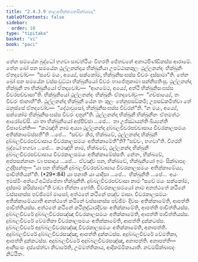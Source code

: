 ```yaml
---
title: "2.4.3.9 කාලඅතික්කමනසික්ඛාපද"
tableOfContents: false
sidebar:
  order: 10
type: "tipitaka"
basket: "vi"
book: "paci"
---
```



<DynamicBreadcrumb />

<Division number="920" book="paci">

<Paragraph number="2861" book="paci">
තේන සමයේන බුද්ධෝ භගවා සාවත්ථියං විහරති ජේතවනේ අනාථපිණ්ඩිකස්ස ආරාමේ. තේන ඛෝ පන සමයේන ථුල්ලනන්දාය භික්ඛුනියා උපට්ඨාකකුලං ථුල්ලනන්දං භික්ඛුනිං ඒතදවෝච—  “සචේ මයං, අය්‍යේ, සක්කෝම, භික්ඛුනිසංඝස්ස චීවරං දස්සාමා”ති. තේන ඛෝ පන සමයේන වස්සංවුට්ඨා භික්ඛුනියෝ චීවරං භාජේතුකාමා සන්නිපතිංසු. ථුල්ලනන්දා භික්ඛුනී තා භික්ඛුනියෝ ඒතදවෝච—  “ආගමේථ, අය්‍යේ, අත්ථි භික්ඛුනිසංඝස්ස චීවරපච්චාසා”ති. භික්ඛුනියෝ ථුල්ලනන්දං භික්ඛුනිං ඒතදවෝචුං—  “ගච්ඡාය්‍යේ, තං චීවරං ජානාහී”ති. ථුල්ලනන්දා භික්ඛුනී යේන තං කුලං තේනුපසඞ්කමි; උපසඞ්කමිත්වා තේ මනුස්සේ ඒතදවෝච—  “දේථාවුසෝ, භික්ඛුනිසංඝස්ස චීවරන්”ති. “න මයං, අය්‍යේ, සක්කෝම භික්ඛුනිසංඝස්ස චීවරං දාතුන්”ති.
</Paragraph>

<Paragraph number="2862" book="paci">
ථුල්ලනන්දා භික්ඛුනී භික්ඛුනීනං ඒතමත්ථං ආරෝචේසි. යා තා භික්ඛුනියෝ අප්පිච්ඡා …පේ…  තා උජ්ඣායන්ති ඛිය්‍යන්ති විපාචේන්ති—  “කථඤ්හි නාම අය්‍යා ථුල්ලනන්දා දුබ්බලචීවරපච්චාසාය චීවරකාලසමයං අතික්කාමේස්සතී”ති …පේ…  “සච්චං කිර, භික්ඛවේ, ථුල්ලනන්දා භික්ඛුනී දුබ්බලචීවරපච්චාසාය චීවරකාලසමයං අතික්කාමේතී”ති? “සච්චං, භගවා”ති. විගරහි බුද්ධෝ භගවා …පේ…  කථඤ්හි නාම, භික්ඛවේ, ථුල්ලනන්දා භික්ඛුනී දුබ්බලචීවරපච්චාසාය චීවරකාලසමයං අතික්කාමේස්සති. නේතං, භික්ඛවේ, අප්පසන්නානං වා පසාදාය …පේ…  ඒවඤ්ච පන, භික්ඛවේ, භික්ඛුනියෝ ඉමං සික්ඛාපදං උද්දිසන්තු—
</Paragraph>

</Division>
<Division number="921" book="paci">

<Paragraph number="2863" book="paci">
<Emphasis>“යා පන භික්ඛුනී දුබ්බලචීවරපච්චාසාය චීවරකාලසමයං අතික්කාමේය්‍ය, පාචිත්තියන්”</Emphasis>ති. (*29*:<Emphasis>84</Emphasis>)
</Paragraph>

</Division>
<Division number="922" book="paci">

<Paragraph number="2864" book="paci">
<Emphasis>යා පනා</Emphasis>ති යා යාදිසා …පේ…  <Emphasis>භික්ඛුනී</Emphasis>ති …පේ…  අයං ඉමස්මිං අත්ථේ අධිප්පේතා භික්ඛුනීති.
</Paragraph>

<Paragraph number="2865" book="paci">
<Emphasis>දුබ්බලචීවරපච්චාසා</Emphasis> නාම “සචේ මයං සක්කෝම, දස්සාම කරිස්සාමා”ති වාචා භින්නා හෝති.
</Paragraph>

<Paragraph number="2866" book="paci">
<Emphasis>චීවරකාලසමයෝ</Emphasis> නාම අනත්ථතේ කථිනේ වස්සානස්ස පච්ඡිමෝ මාසෝ, අත්ථතේ කථිනේ පඤ්ච මාසා.
</Paragraph>

<Paragraph number="2867" book="paci">
<Emphasis>චීවරකාලසමයං අතික්කාමේය්‍යා</Emphasis>ති අනත්ථතේ කථිනේ වස්සානස්ස පච්ඡිමං දිවසං අතික්කාමේති, ආපත්ති පාචිත්තියස්ස. අත්ථතේ කථිනේ කථිනුද්ධාරදිවසං අතික්කාමේති, ආපත්ති පාචිත්තියස්ස.
</Paragraph>

</Division>
<Division number="923" book="paci">

<Paragraph number="2868" book="paci">
දුබ්බලචීවරේ දුබ්බලචීවරසඤ්ඤා චීවරකාලසමයං අතික්කාමේති, ආපත්ති පාචිත්තියස්ස. දුබ්බලචීවරේ වේමතිකා චීවරකාලසමයං අතික්කාමේති, ආපත්ති දුක්කටස්ස. දුබ්බලචීවරේ අදුබ්බලචීවරසඤ්ඤා චීවරකාලසමයං අතික්කාමේති, අනාපත්ති.
</Paragraph>

<Paragraph number="2869" book="paci">
අදුබ්බලචීවරේ දුබ්බලචීවරසඤ්ඤා, ආපත්ති දුක්කටස්ස. අදුබ්බලචීවරේ වේමතිකා, ආපත්ති දුක්කටස්ස. අදුබ්බලචීවරේ අදුබ්බලචීවරසඤ්ඤා, අනාපත්ති.
</Paragraph>

</Division>
<Division number="924" book="paci">

<Paragraph number="2870" book="paci">
අනාපත්ති—  ආනිසංසං දස්සේත්වා නිවාරේති, උම්මත්තිකාය, ආදිකම්මිකායාති.

</Paragraph>
</Division>

<Paragraph number="2871" type="center" book="paci">
නවමසික්ඛාපදං නිට්ඨිතං.
</Paragraph>
